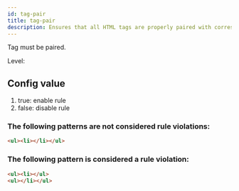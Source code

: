 ```yaml
---
id: tag-pair
title: tag-pair
description: Ensures that all HTML tags are properly paired with corresponding opening and closing tags.
---
```



Tag must be paired.

Level: <Badge text="Error" variant="danger" />

## Config value

1. true: enable rule
2. false: disable rule

### The following patterns are **not** considered rule violations:

```html
<ul><li></li></ul>
```

### The following pattern is considered a rule violation:

```html
<ul><li></ul>
<ul></li></ul>
```
